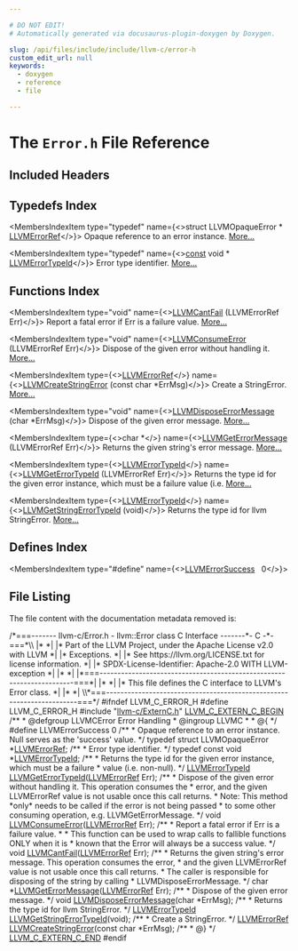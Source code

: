 ```yaml
---

# DO NOT EDIT!
# Automatically generated via docusaurus-plugin-doxygen by Doxygen.

slug: /api/files/include/include/llvm-c/error-h
custom_edit_url: null
keywords:
  - doxygen
  - reference
  - file

---
```





# The `Error.h` File Reference

<DoxygenPage pluginConfig={pluginConfig}>



## Included Headers

<IncludesList>
<IncludesListItem
  filePath="llvm-c/ExternC.h"
  permalink="/docs/api/files/include/include/llvm-c/externc-h"
  isLocal="true" />
</IncludesList>

## Typedefs Index

<MembersIndex>

<MembersIndexItem
  type="typedef"
  name={<>struct LLVMOpaqueError &#42; <a href="/docs/api/groups/llvmcerror/#gad81d81a316ef38888533a24b786a6605">LLVMErrorRef</a></>}>
Opaque reference to an error instance. <a href="/docs/api/groups/llvmcerror/#gad81d81a316ef38888533a24b786a6605">More...</a>
</MembersIndexItem>

<MembersIndexItem
  type="typedef"
  name={<><a href="/docs/api/files/lib/lib/target/lib/target/aarch64/aarch64promoteconstant-cpp/#a90f8350fecae261c25be85d38b451bff">const</a> void &#42; <a href="/docs/api/groups/llvmcerror/#gabf3930c1476f60f432d79776858039f6">LLVMErrorTypeId</a></>}>
Error type identifier. <a href="/docs/api/groups/llvmcerror/#gabf3930c1476f60f432d79776858039f6">More...</a>
</MembersIndexItem>

</MembersIndex>

## Functions Index

<MembersIndex>

<MembersIndexItem
  type="void"
  name={<><a href="/docs/api/groups/llvmcerror/#ga946eaac2a6fc0b492ffc6e59545c4378">LLVMCantFail</a> (LLVMErrorRef Err)</>}>
Report a fatal error if Err is a failure value. <a href="/docs/api/groups/llvmcerror/#ga946eaac2a6fc0b492ffc6e59545c4378">More...</a>
</MembersIndexItem>

<MembersIndexItem
  type="void"
  name={<><a href="/docs/api/groups/llvmcerror/#gafa975b13e476c457d93779475f960540">LLVMConsumeError</a> (LLVMErrorRef Err)</>}>
Dispose of the given error without handling it. <a href="/docs/api/groups/llvmcerror/#gafa975b13e476c457d93779475f960540">More...</a>
</MembersIndexItem>

<MembersIndexItem
  type={<><a href="/docs/api/groups/llvmcerror/#gad81d81a316ef38888533a24b786a6605">LLVMErrorRef</a></>}
  name={<><a href="/docs/api/groups/llvmcerror/#gaf49e4718877356aa8d4e88ed8b652668">LLVMCreateStringError</a> (const char &#42;ErrMsg)</>}>
Create a StringError. <a href="/docs/api/groups/llvmcerror/#gaf49e4718877356aa8d4e88ed8b652668">More...</a>
</MembersIndexItem>

<MembersIndexItem
  type="void"
  name={<><a href="/docs/api/groups/llvmcerror/#ga68cbd8d8b7b1a6819f3a7fab9c1e777c">LLVMDisposeErrorMessage</a> (char &#42;ErrMsg)</>}>
Dispose of the given error message. <a href="/docs/api/groups/llvmcerror/#ga68cbd8d8b7b1a6819f3a7fab9c1e777c">More...</a>
</MembersIndexItem>

<MembersIndexItem
  type={<>char &#42;</>}
  name={<><a href="/docs/api/groups/llvmcerror/#ga089f52c976405b1df7daa6718bbed82a">LLVMGetErrorMessage</a> (LLVMErrorRef Err)</>}>
Returns the given string&#39;s error message. <a href="/docs/api/groups/llvmcerror/#ga089f52c976405b1df7daa6718bbed82a">More...</a>
</MembersIndexItem>

<MembersIndexItem
  type={<><a href="/docs/api/groups/llvmcerror/#gabf3930c1476f60f432d79776858039f6">LLVMErrorTypeId</a></>}
  name={<><a href="/docs/api/groups/llvmcerror/#ga2847de0d8da92d7f217dad48c14fee23">LLVMGetErrorTypeId</a> (LLVMErrorRef Err)</>}>
Returns the type id for the given error instance, which must be a failure value (i.e. <a href="/docs/api/groups/llvmcerror/#ga2847de0d8da92d7f217dad48c14fee23">More...</a>
</MembersIndexItem>

<MembersIndexItem
  type={<><a href="/docs/api/groups/llvmcerror/#gabf3930c1476f60f432d79776858039f6">LLVMErrorTypeId</a></>}
  name={<><a href="/docs/api/groups/llvmcerror/#ga4a05289ff7e0e3ad3ae432894a40c2f3">LLVMGetStringErrorTypeId</a> (void)</>}>
Returns the type id for llvm StringError. <a href="/docs/api/groups/llvmcerror/#ga4a05289ff7e0e3ad3ae432894a40c2f3">More...</a>
</MembersIndexItem>

</MembersIndex>

## Defines Index

<MembersIndex>

<MembersIndexItem
  type="#define"
  name={<><a href="/docs/api/groups/llvmcerror/#ga7073a9a5281337ab9bc306eeb567dd48">LLVMErrorSuccess</a>&nbsp;&nbsp;&nbsp;0</>}>
</MembersIndexItem>

</MembersIndex>


## File Listing

The file content with the documentation metadata removed is:

<ProgramListing>

<Link id="l00001" /><CodeLine lineNumber="1"><span class="doxyHighlightComment">/&#42;===------- llvm-c/Error.h - llvm::Error class C Interface -------&#42;- C -&#42;-===&#42;\\</span></CodeLine>
<Link id="l00002" /><CodeLine lineNumber="2"><span class="doxyHighlightComment">|&#42;                                                                            &#42;|</span></CodeLine>
<Link id="l00003" /><CodeLine lineNumber="3"><span class="doxyHighlightComment">|&#42; Part of the LLVM Project, under the Apache License v2.0 with LLVM          &#42;|</span></CodeLine>
<Link id="l00004" /><CodeLine lineNumber="4"><span class="doxyHighlightComment">|&#42; Exceptions.                                                                &#42;|</span></CodeLine>
<Link id="l00005" /><CodeLine lineNumber="5"><span class="doxyHighlightComment">|&#42; See https://llvm.org/LICENSE.txt for license information.                  &#42;|</span></CodeLine>
<Link id="l00006" /><CodeLine lineNumber="6"><span class="doxyHighlightComment">|&#42; SPDX-License-Identifier: Apache-2.0 WITH LLVM-exception                    &#42;|</span></CodeLine>
<Link id="l00007" /><CodeLine lineNumber="7"><span class="doxyHighlightComment">|&#42;                                                                            &#42;|</span></CodeLine>
<Link id="l00008" /><CodeLine lineNumber="8"><span class="doxyHighlightComment">|&#42;===----------------------------------------------------------------------===&#42;|</span></CodeLine>
<Link id="l00009" /><CodeLine lineNumber="9"><span class="doxyHighlightComment">|&#42;                                                                            &#42;|</span></CodeLine>
<Link id="l00010" /><CodeLine lineNumber="10"><span class="doxyHighlightComment">|&#42; This file defines the C interface to LLVM&#39;s Error class.                   &#42;|</span></CodeLine>
<Link id="l00011" /><CodeLine lineNumber="11"><span class="doxyHighlightComment">|&#42;                                                                            &#42;|</span></CodeLine>
<Link id="l00012" /><CodeLine lineNumber="12"><span class="doxyHighlightComment">\\&#42;===----------------------------------------------------------------------===&#42;/</span></CodeLine>
<Link id="l00013" /><CodeLine lineNumber="13"></CodeLine>
<Link id="l00014" /><CodeLine lineNumber="14"><span class="doxyHighlightPreprocessor">#ifndef LLVM&#95;C&#95;ERROR&#95;H</span></CodeLine>
<Link id="l00015" /><CodeLine lineNumber="15"><span class="doxyHighlightPreprocessor">#define LLVM&#95;C&#95;ERROR&#95;H</span></CodeLine>
<Link id="l00016" /><CodeLine lineNumber="16"></CodeLine>
<Link id="l00017" /><CodeLine lineNumber="17"><span class="doxyHighlightPreprocessor">#include &quot;<a href="/docs/api/files/include/include/llvm-c/externc-h">llvm-c/ExternC.h</a>&quot;</span></CodeLine>
<Link id="l00018" /><CodeLine lineNumber="18"></CodeLine>
<Link id="l00019" /><CodeLine lineNumber="19"><span class="doxyHighlight"><a href="/docs/api/files/include/include/llvm-c/externc-h/#a4789aaabaa5bf3b7a549171b47cc4d4a">LLVM&#95;C&#95;EXTERN&#95;C&#95;BEGIN</a></span></CodeLine>
<Link id="l00020" /><CodeLine lineNumber="20"></CodeLine>
<Link id="l00021" /><CodeLine lineNumber="21"><span class="doxyHighlightComment">/&#42;&#42;</span></CodeLine>
<Link id="l00022" /><CodeLine lineNumber="22"><span class="doxyHighlightComment"> &#42; @defgroup LLVMCError Error Handling</span></CodeLine>
<Link id="l00023" /><CodeLine lineNumber="23"><span class="doxyHighlightComment"> &#42; @ingroup LLVMC</span></CodeLine>
<Link id="l00024" /><CodeLine lineNumber="24"><span class="doxyHighlightComment"> &#42;</span></CodeLine>
<Link id="l00025" /><CodeLine lineNumber="25"><span class="doxyHighlightComment"> &#42; @&#123;</span></CodeLine>
<Link id="l00026" /><CodeLine lineNumber="26"><span class="doxyHighlightComment"> &#42;/</span></CodeLine>
<Link id="l00027" /><CodeLine lineNumber="27"></CodeLine>
<Link id="l00028" /><CodeLine lineNumber="28" lineLink="/docs/api/groups/llvmcerror/#ga7073a9a5281337ab9bc306eeb567dd48"><span class="doxyHighlightPreprocessor">#define LLVMErrorSuccess 0</span></CodeLine>
<Link id="l00029" /><CodeLine lineNumber="29"></CodeLine>
<Link id="l00030" /><CodeLine lineNumber="30"><span class="doxyHighlightComment">/&#42;&#42;</span></CodeLine>
<Link id="l00031" /><CodeLine lineNumber="31"><span class="doxyHighlightComment"> &#42; Opaque reference to an error instance. Null serves as the &#39;success&#39; value.</span></CodeLine>
<Link id="l00032" /><CodeLine lineNumber="32"><span class="doxyHighlightComment"> &#42;/</span></CodeLine>
<Link id="l00033" /><CodeLine lineNumber="33" lineLink="/docs/api/groups/llvmcerror/#gad81d81a316ef38888533a24b786a6605"><span class="doxyHighlightKeyword">typedef</span><span class="doxyHighlight"> </span><span class="doxyHighlightKeyword">struct </span><span class="doxyHighlight">LLVMOpaqueError &#42;<a href="/docs/api/groups/llvmcerror/#gad81d81a316ef38888533a24b786a6605">LLVMErrorRef</a>;</span></CodeLine>
<Link id="l00034" /><CodeLine lineNumber="34"></CodeLine>
<Link id="l00035" /><CodeLine lineNumber="35"><span class="doxyHighlightComment">/&#42;&#42;</span></CodeLine>
<Link id="l00036" /><CodeLine lineNumber="36"><span class="doxyHighlightComment"> &#42; Error type identifier.</span></CodeLine>
<Link id="l00037" /><CodeLine lineNumber="37"><span class="doxyHighlightComment"> &#42;/</span></CodeLine>
<Link id="l00038" /><CodeLine lineNumber="38" lineLink="/docs/api/groups/llvmcerror/#gabf3930c1476f60f432d79776858039f6"><span class="doxyHighlightKeyword">typedef</span><span class="doxyHighlight"> </span><span class="doxyHighlightKeyword">const</span><span class="doxyHighlight"> </span><span class="doxyHighlightKeywordType">void</span><span class="doxyHighlight"> &#42;<a href="/docs/api/groups/llvmcerror/#gabf3930c1476f60f432d79776858039f6">LLVMErrorTypeId</a>;</span></CodeLine>
<Link id="l00039" /><CodeLine lineNumber="39"></CodeLine>
<Link id="l00040" /><CodeLine lineNumber="40"><span class="doxyHighlightComment">/&#42;&#42;</span></CodeLine>
<Link id="l00041" /><CodeLine lineNumber="41"><span class="doxyHighlightComment"> &#42; Returns the type id for the given error instance, which must be a failure</span></CodeLine>
<Link id="l00042" /><CodeLine lineNumber="42"><span class="doxyHighlightComment"> &#42; value (i.e. non-null).</span></CodeLine>
<Link id="l00043" /><CodeLine lineNumber="43"><span class="doxyHighlightComment"> &#42;/</span></CodeLine>
<Link id="l00044" /><CodeLine lineNumber="44"><span class="doxyHighlight"><a href="/docs/api/groups/llvmcerror/#gabf3930c1476f60f432d79776858039f6">LLVMErrorTypeId</a> <a href="/docs/api/groups/llvmcerror/#ga2847de0d8da92d7f217dad48c14fee23">LLVMGetErrorTypeId</a>(<a href="/docs/api/groups/llvmcerror/#gad81d81a316ef38888533a24b786a6605">LLVMErrorRef</a> Err);</span></CodeLine>
<Link id="l00045" /><CodeLine lineNumber="45"></CodeLine>
<Link id="l00046" /><CodeLine lineNumber="46"><span class="doxyHighlightComment">/&#42;&#42;</span></CodeLine>
<Link id="l00047" /><CodeLine lineNumber="47"><span class="doxyHighlightComment"> &#42; Dispose of the given error without handling it. This operation consumes the</span></CodeLine>
<Link id="l00048" /><CodeLine lineNumber="48"><span class="doxyHighlightComment"> &#42; error, and the given LLVMErrorRef value is not usable once this call returns.</span></CodeLine>
<Link id="l00049" /><CodeLine lineNumber="49"><span class="doxyHighlightComment"> &#42; Note: This method &#42;only&#42; needs to be called if the error is not being passed</span></CodeLine>
<Link id="l00050" /><CodeLine lineNumber="50"><span class="doxyHighlightComment"> &#42; to some other consuming operation, e.g. LLVMGetErrorMessage.</span></CodeLine>
<Link id="l00051" /><CodeLine lineNumber="51"><span class="doxyHighlightComment"> &#42;/</span></CodeLine>
<Link id="l00052" /><CodeLine lineNumber="52"><span class="doxyHighlightKeywordType">void</span><span class="doxyHighlight"> <a href="/docs/api/groups/llvmcerror/#gafa975b13e476c457d93779475f960540">LLVMConsumeError</a>(<a href="/docs/api/groups/llvmcerror/#gad81d81a316ef38888533a24b786a6605">LLVMErrorRef</a> Err);</span></CodeLine>
<Link id="l00053" /><CodeLine lineNumber="53"></CodeLine>
<Link id="l00054" /><CodeLine lineNumber="54"><span class="doxyHighlightComment">/&#42;&#42;</span></CodeLine>
<Link id="l00055" /><CodeLine lineNumber="55"><span class="doxyHighlightComment"> &#42; Report a fatal error if Err is a failure value.</span></CodeLine>
<Link id="l00056" /><CodeLine lineNumber="56"><span class="doxyHighlightComment"> &#42;</span></CodeLine>
<Link id="l00057" /><CodeLine lineNumber="57"><span class="doxyHighlightComment"> &#42; This function can be used to wrap calls to fallible functions ONLY when it is</span></CodeLine>
<Link id="l00058" /><CodeLine lineNumber="58"><span class="doxyHighlightComment"> &#42; known that the Error will always be a success value.</span></CodeLine>
<Link id="l00059" /><CodeLine lineNumber="59"><span class="doxyHighlightComment"> &#42;/</span></CodeLine>
<Link id="l00060" /><CodeLine lineNumber="60"><span class="doxyHighlightKeywordType">void</span><span class="doxyHighlight"> <a href="/docs/api/groups/llvmcerror/#ga946eaac2a6fc0b492ffc6e59545c4378">LLVMCantFail</a>(<a href="/docs/api/groups/llvmcerror/#gad81d81a316ef38888533a24b786a6605">LLVMErrorRef</a> Err);</span></CodeLine>
<Link id="l00061" /><CodeLine lineNumber="61"></CodeLine>
<Link id="l00062" /><CodeLine lineNumber="62"><span class="doxyHighlightComment">/&#42;&#42;</span></CodeLine>
<Link id="l00063" /><CodeLine lineNumber="63"><span class="doxyHighlightComment"> &#42; Returns the given string&#39;s error message. This operation consumes the error,</span></CodeLine>
<Link id="l00064" /><CodeLine lineNumber="64"><span class="doxyHighlightComment"> &#42; and the given LLVMErrorRef value is not usable once this call returns.</span></CodeLine>
<Link id="l00065" /><CodeLine lineNumber="65"><span class="doxyHighlightComment"> &#42; The caller is responsible for disposing of the string by calling</span></CodeLine>
<Link id="l00066" /><CodeLine lineNumber="66"><span class="doxyHighlightComment"> &#42; LLVMDisposeErrorMessage.</span></CodeLine>
<Link id="l00067" /><CodeLine lineNumber="67"><span class="doxyHighlightComment"> &#42;/</span></CodeLine>
<Link id="l00068" /><CodeLine lineNumber="68"><span class="doxyHighlightKeywordType">char</span><span class="doxyHighlight"> &#42;<a href="/docs/api/groups/llvmcerror/#ga089f52c976405b1df7daa6718bbed82a">LLVMGetErrorMessage</a>(<a href="/docs/api/groups/llvmcerror/#gad81d81a316ef38888533a24b786a6605">LLVMErrorRef</a> Err);</span></CodeLine>
<Link id="l00069" /><CodeLine lineNumber="69"></CodeLine>
<Link id="l00070" /><CodeLine lineNumber="70"><span class="doxyHighlightComment">/&#42;&#42;</span></CodeLine>
<Link id="l00071" /><CodeLine lineNumber="71"><span class="doxyHighlightComment"> &#42; Dispose of the given error message.</span></CodeLine>
<Link id="l00072" /><CodeLine lineNumber="72"><span class="doxyHighlightComment"> &#42;/</span></CodeLine>
<Link id="l00073" /><CodeLine lineNumber="73"><span class="doxyHighlightKeywordType">void</span><span class="doxyHighlight"> <a href="/docs/api/groups/llvmcerror/#ga68cbd8d8b7b1a6819f3a7fab9c1e777c">LLVMDisposeErrorMessage</a>(</span><span class="doxyHighlightKeywordType">char</span><span class="doxyHighlight"> &#42;ErrMsg);</span></CodeLine>
<Link id="l00074" /><CodeLine lineNumber="74"></CodeLine>
<Link id="l00075" /><CodeLine lineNumber="75"><span class="doxyHighlightComment">/&#42;&#42;</span></CodeLine>
<Link id="l00076" /><CodeLine lineNumber="76"><span class="doxyHighlightComment"> &#42; Returns the type id for llvm StringError.</span></CodeLine>
<Link id="l00077" /><CodeLine lineNumber="77"><span class="doxyHighlightComment"> &#42;/</span></CodeLine>
<Link id="l00078" /><CodeLine lineNumber="78"><span class="doxyHighlight"><a href="/docs/api/groups/llvmcerror/#gabf3930c1476f60f432d79776858039f6">LLVMErrorTypeId</a> <a href="/docs/api/groups/llvmcerror/#ga4a05289ff7e0e3ad3ae432894a40c2f3">LLVMGetStringErrorTypeId</a>(</span><span class="doxyHighlightKeywordType">void</span><span class="doxyHighlight">);</span></CodeLine>
<Link id="l00079" /><CodeLine lineNumber="79"></CodeLine>
<Link id="l00080" /><CodeLine lineNumber="80"><span class="doxyHighlightComment">/&#42;&#42;</span></CodeLine>
<Link id="l00081" /><CodeLine lineNumber="81"><span class="doxyHighlightComment"> &#42; Create a StringError.</span></CodeLine>
<Link id="l00082" /><CodeLine lineNumber="82"><span class="doxyHighlightComment"> &#42;/</span></CodeLine>
<Link id="l00083" /><CodeLine lineNumber="83"><span class="doxyHighlight"><a href="/docs/api/groups/llvmcerror/#gad81d81a316ef38888533a24b786a6605">LLVMErrorRef</a> <a href="/docs/api/groups/llvmcerror/#gaf49e4718877356aa8d4e88ed8b652668">LLVMCreateStringError</a>(</span><span class="doxyHighlightKeyword">const</span><span class="doxyHighlight"> </span><span class="doxyHighlightKeywordType">char</span><span class="doxyHighlight"> &#42;ErrMsg);</span></CodeLine>
<Link id="l00084" /><CodeLine lineNumber="84"></CodeLine>
<Link id="l00085" /><CodeLine lineNumber="85"><span class="doxyHighlightComment">/&#42;&#42;</span></CodeLine>
<Link id="l00086" /><CodeLine lineNumber="86"><span class="doxyHighlightComment"> &#42; @&#125;</span></CodeLine>
<Link id="l00087" /><CodeLine lineNumber="87"><span class="doxyHighlightComment"> &#42;/</span></CodeLine>
<Link id="l00088" /><CodeLine lineNumber="88"></CodeLine>
<Link id="l00089" /><CodeLine lineNumber="89"><span class="doxyHighlight"><a href="/docs/api/files/include/include/llvm-c/externc-h/#ae016a3733553fe3990c8dfcec10d9d3a">LLVM&#95;C&#95;EXTERN&#95;C&#95;END</a></span></CodeLine>
<Link id="l00090" /><CodeLine lineNumber="90"></CodeLine>
<Link id="l00091" /><CodeLine lineNumber="91"><span class="doxyHighlightPreprocessor">#endif</span></CodeLine>

</ProgramListing>


</DoxygenPage>

